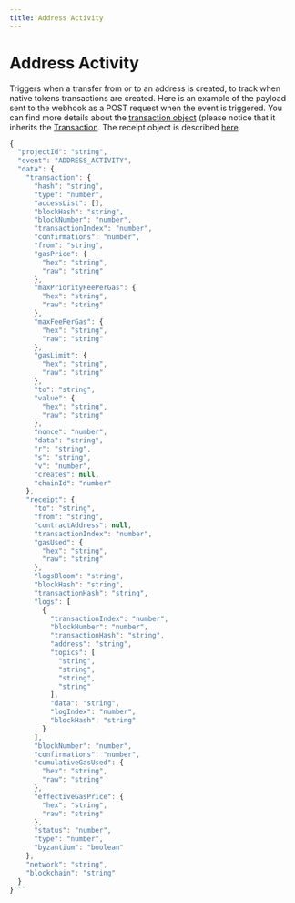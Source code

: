 ```yaml
---
title: Address Activity
---
```


# Address Activity

Triggers when a transfer from or to an address is created, to track when native tokens transactions are created.
Here is an example of the payload sent to the webhook as a POST request when the event is triggered.
You can find more details about the [transaction object](https://docs.ethers.io/v5/api/providers/types/#providers-TransactionResponse) (please notice that it inherits the [Transaction](https://docs.ethers.io/v5/api/utils/transactions/#Transaction).
The receipt object is described [here](https://docs.ethers.io/v5/api/providers/types/#providers-TransactionReceipt).

````jsx
{
  "projectId": "string",
  "event": "ADDRESS_ACTIVITY",
  "data": {
    "transaction": {
      "hash": "string",
      "type": "number",
      "accessList": [],
      "blockHash": "string",
      "blockNumber": "number",
      "transactionIndex": "number",
      "confirmations": "number",
      "from": "string",
      "gasPrice": {
        "hex": "string",
        "raw": "string"
      },
      "maxPriorityFeePerGas": {
        "hex": "string",
        "raw": "string"
      },
      "maxFeePerGas": {
        "hex": "string",
        "raw": "string"
      },
      "gasLimit": {
        "hex": "string",
        "raw": "string"
      },
      "to": "string",
      "value": {
        "hex": "string",
        "raw": "string"
      },
      "nonce": "number",
      "data": "string",
      "r": "string",
      "s": "string",
      "v": "number",
      "creates": null,
      "chainId": "number"
    },
    "receipt": {
      "to": "string",
      "from": "string",
      "contractAddress": null,
      "transactionIndex": "number",
      "gasUsed": {
        "hex": "string",
        "raw": "string"
      },
      "logsBloom": "string",
      "blockHash": "string",
      "transactionHash": "string",
      "logs": [
        {
          "transactionIndex": "number",
          "blockNumber": "number",
          "transactionHash": "string",
          "address": "string",
          "topics": [
            "string",
            "string",
            "string",
            "string"
          ],
          "data": "string",
          "logIndex": "number",
          "blockHash": "string"
        }
      ],
      "blockNumber": "number",
      "confirmations": "number",
      "cumulativeGasUsed": {
        "hex": "string",
        "raw": "string"
      },
      "effectiveGasPrice": {
        "hex": "string",
        "raw": "string"
      },
      "status": "number",
      "type": "number",
      "byzantium": "boolean"
    },
    "network": "string",
    "blockchain": "string"
  }
}```
````
